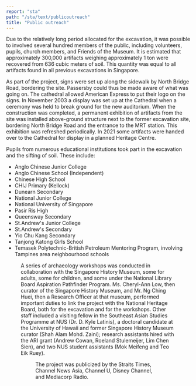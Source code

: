 ```yaml
---
report: "sta"
path: "/sta/text/publicoutreach"
title: "Public outreach"
---
```



Due to the relatively long period allocated for the excavation, it was possible to involved several hundred members of the public, including volunteers, pupils, church members, and Friends of the Museum. It is estimated that approximately 300,000 artifacts weighing approximately 1 ton were recovered from 636 cubic meters of soil. This quantity was equal to all artifacts found in all previous excavations in Singapore. 

As part of the project, signs were set up along the sidewalk by North Bridge Road, bordering the site.  Passersby could thus be made aware of what was going on. The cathedral allowed American Express to put their logo on the signs. In November 2003 a display was set up at the Cathedral when a ceremony was held to break ground for the new auditorium. When the construction was completed, a permanent exhibition of artifacts from the site was installed above-ground structure next to the former excavation site, bordering North Bridge Road and the entrance to the MRT station. This exhibition was refreshed periodically. In 2021 some artifacts were handed over to the Cathedral for display in a planned Heritage Centre. 

Pupils from numerous educational institutions took part in the excavation and the sifting of soil. These include:

 - Anglo Chinese Junior College 
 - Anglo Chinese School (Independent) 
 - Chinese High School 
 - CHIJ Primary (Kellock) 
 - Dunearn Secondary 
 - National Junior College 
 - National University of Singapore 
 - Pasir Ris High 
 - Queensway Secondary 
 - St.Andrew's Junior College
 - St.Andrew's Secondary 
 - Yio Chu Kang Secondary 
 - Tanjong Katong Girls School 
 - Temasek Polytechnic-British Petroleum Mentoring Program, involving Tampines area neighbourhood schools

<Figure img="Figure-12-Students-from-Queensway-Sec.jpg" caption="Figure 12: Two students from Queensway Secondary School sifting the excavated soil from the STA site" />

A series of archaeology workshops was conducted in collaboration with the Singapore History Museum, some for adults, some for children, and some under the National Library Board Aspiration Pathfinder Program. Ms. Cheryl-Ann Low, then curator of the Singapore History Museum, and Mr. Ng Ching Huei, then a Research Officer at that museum, performed important duties to link the project with the National Heritage Board, both for the excavation and for the workshops.  Other staff included a visiting fellow in the Southeast Asian Studies Programme at NUS (Dr. D. Kyle Latinis), a doctoral candidate at the University of Hawaii and former Singapore History Museum curator (Shah Alam Mohd. Zaini); research assistants hired with the ARI grant (Andrew Cowan, Roeland Stulemeijer, Lim Chen Sien), and two NUS student assistants (Mok Meifeng and Teo Eik Ruey).

<Figure img="Figure-13-John-Miksic-sifting.jpg" caption="Figure 13: One of the authors and Co-Investigator John Miksic sifting soil with one of the students from Queensway Secondary" />

The project was publicized by the Straits Times, Channel News Asia, Channel U, Disney Channel, and Mediacorp Radio.